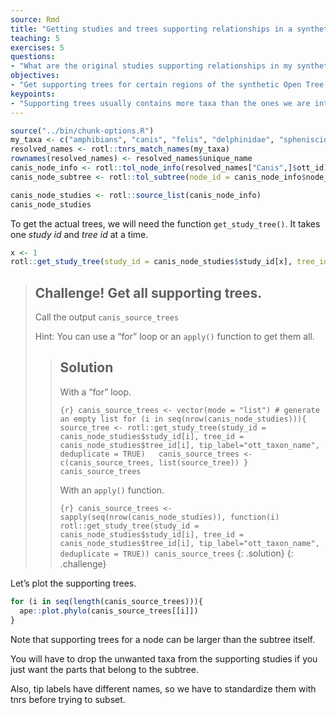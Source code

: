 ```yaml
---
source: Rmd
title: "Getting studies and trees supporting relationships in a synthetic subtree"
teaching: 5
exercises: 5
questions:
- "What are the original studies supporting relationships in my synthetic subtree?"
objectives:
- "Get supporting trees for certain regions of the synthetic Open Tree of Life."
keypoints:
- "Supporting trees usually contains more taxa than the ones we are interested in."
---
```

```r
source("../bin/chunk-options.R")
my_taxa <- c("amphibians", "canis", "felis", "delphinidae", "spheniscidae")
resolved_names <- rotl::tnrs_match_names(my_taxa)
rownames(resolved_names) <- resolved_names$unique_name
canis_node_info <- rotl::tol_node_info(resolved_names["Canis",]$ott_id)
canis_node_subtree <- rotl::tol_subtree(node_id = canis_node_info$node_id)
```

```r
canis_node_studies <- rotl::source_list(canis_node_info)
canis_node_studies
```
To get the actual trees, we will need the function `get_study_tree()`.
It takes one _study id_ and _tree id_ at a time.

```r
x <- 1
rotl::get_study_tree(study_id = canis_node_studies$study_id[x], tree_id = canis_node_studies$tree_id[x], tip_label="ott_taxon_name", deduplicate = TRUE)
```

> ## **Challenge!** Get all supporting trees.
>
> Call the output `canis_source_trees`
>
> Hint: You can use a "for" loop or an `apply()` function to get them all.
>
> > ## Solution
> >
> > With a "for" loop.
> >
> > ```{r}
> > canis_source_trees <- vector(mode = "list") # generate an empty list
> > for (i in seq(nrow(canis_node_studies))){
> >   source_tree <- rotl::get_study_tree(study_id = canis_node_studies$study_id[i], tree_id = canis_node_studies$tree_id[i], tip_label="ott_taxon_name", deduplicate = TRUE)
> >   canis_source_trees <- c(canis_source_trees, list(source_tree))
> > }
> > canis_source_trees
> > ```
> >
> > With an `apply()` function.
> >
> > ```{r}
> > canis_source_trees <- sapply(seq(nrow(canis_node_studies)), function(i)
> >   rotl::get_study_tree(study_id = canis_node_studies$study_id[i], tree_id = canis_node_studies$tree_id[i], tip_label="ott_taxon_name", deduplicate = TRUE))
> > canis_source_trees
> > ```
> {: .solution}
{: .challenge}

Let's plot the supporting trees.
```r
for (i in seq(length(canis_source_trees))){
  ape::plot.phylo(canis_source_trees[[i]])
}
```
Note that supporting trees for a node can be larger than the subtree itself.

You will have to drop the unwanted taxa from the supporting studies if you just want the parts that belong to the subtree.

Also, tip labels have different names, so we have to standardize them with tnrs before trying to subset.
